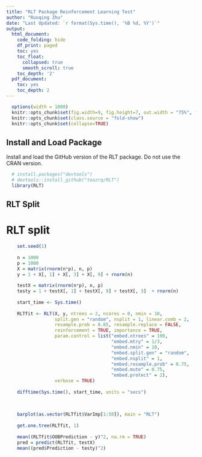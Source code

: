 ```yaml
---
title: "RLT Package Reinforcement Learning Test"
author: "Ruoqing Zhu"
date: "Last Updated: `r format(Sys.time(), '%B %d, %Y')`"
output:
  html_document:
    code_folding: hide
    df_print: paged
    toc: yes
    toc_float:
      collapsed: true
      smooth_scroll: true
    toc_depth: '2'
  pdf_document:
    toc: yes
    toc_depth: 2
---
```


```r
  options(width = 1000)
  knitr::opts_chunk$set(fig.width=9, fig.height=7, out.width = "75%", fig.align = 'center')
  knitr::opts_chunk$set(class.source = "fold-show")
  knitr::opts_chunk$set(collapse=TRUE)
```

## Install and Load Package

Install and load the GitHub version of the RLT package. Do not use the CRAN version. 

```r
  # install.packages("devtools")
  # devtools::install_github("teazrq/RLT")
  library(RLT)
```

## RLT Split


# RLT split 

```r
    set.seed(1)
    
    n = 1000
    p = 1000
    X = matrix(rnorm(n*p), n, p)
    y = 1 + X[, 1] + X[, 3] + X[, 9] + rnorm(n)
    
    testX = matrix(rnorm(n*p), n, p)
    testy = 1 + testX[, 1] + testX[, 9] + testX[, 3]  + rnorm(n)
    
    start_time <- Sys.time()
    
    RLTfit <- RLT(X, y, ntrees = 2, ncores = 0, nmin = 10,
                  split.gen = "random", nsplit = 1, linear.comb = 2, 
                  resample.prob = 0.85, resample.replace = FALSE,
                  reinforcement = TRUE, importance = TRUE, 
                  param.control = list("embed.ntrees" = 100,
                                       "embed.mtry" = 1/3,
                                       "embed.nmin" = 10,
                                       "embed.split.gen" = "random",
                                       "embed.nsplit" = 1,
                                       "embed.resample.prob" = 0.75,
                                       "embed.mute" = 0.75,
                                       "embed.protect" = 2),
                  verbose = TRUE)
    
    difftime(Sys.time(), start_time, units = "secs")
    
    
        
    barplot(as.vector(RLTfit$VarImp[1:50]), main = "RLT")
    
    get.one.tree(RLTfit, 1)
    
    mean((RLTfit$OOBPrediction - y)^2, na.rm = TRUE)
    pred = predict(RLTfit, testX)
    mean((pred$Prediction - testy)^2)
```



